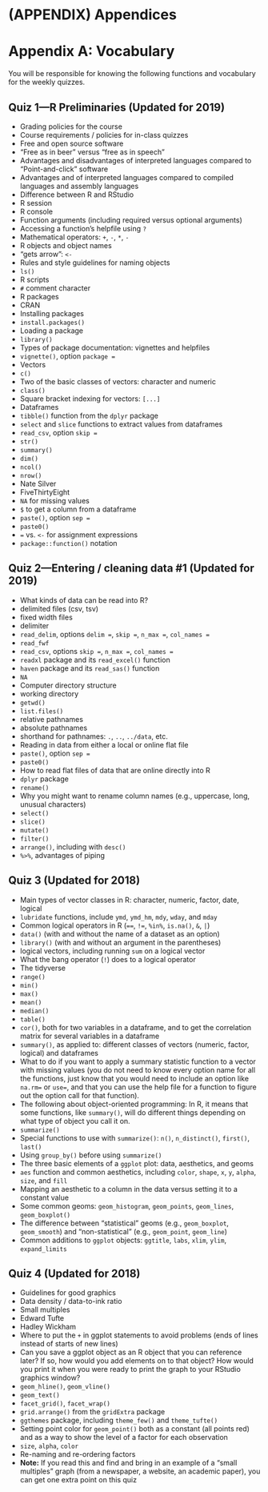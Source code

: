 # (APPENDIX) Appendices {-}

# Appendix A: Vocabulary

You will be responsible for knowing the following functions and vocabulary for the weekly quizzes.

## Quiz 1---R Preliminaries (Updated for 2019)

- Grading policies for the course
- Course requirements / policies for in-class quizzes
- Free and open source software
- "Free as in beer" versus "free as in speech"
- Advantages and disadvantages of interpreted languages compared to 
"Point-and-click" software
- Advantages and of interpreted languages compared to compiled
languages and assembly languages
- Difference between R and RStudio
- R session
- R console 
- Function arguments (including required versus optional arguments)
- Accessing a function's helpfile using `?`
- Mathematical operators: `+`, `-`, `*`, `-`
- R objects and object names
- "gets arrow": `<-`
- Rules and style guidelines for naming objects
- `ls()`
- R scripts
- `#` comment character
- R packages
- CRAN
- Installing packages
- `install.packages()`
- Loading a package
- `library()`
- Types of package documentation: vignettes and helpfiles
- `vignette()`, option `package = `
- Vectors
- `c()`
- Two of the basic classes of vectors: character and numeric
- `class()`
- Square bracket indexing for vectors: `[...]`
- Dataframes
- `tibble()` function from the `dplyr` package
- `select` and `slice` functions to extract values from dataframes
- `read_csv`, option `skip = `
- `str()`
- `summary()`
- `dim()`
- `ncol()`
- `nrow()`
- Nate Silver
- FiveThirtyEight
- `NA` for missing values
- `$` to get a column from a dataframe
- `paste()`, option `sep =`
- `paste0()`
- `=` vs. `<-` for assignment expressions
- `package::function()` notation

## Quiz 2---Entering / cleaning data #1 (Updated for 2019)

- What kinds of data can be read into R?
- delimited files (csv, tsv)
- fixed width files
- delimiter
- `read_delim`, options `delim = `, `skip = `, `n_max = `, `col_names = `
- `read_fwf`
- `read_csv`, options `skip = `, `n_max = `, `col_names = `
- `readxl` package and its `read_excel()` function
- `haven` package and its `read_sas()` function
- `NA`
- Computer directory structure
- working directory
- `getwd()`
- `list.files()`
- relative pathnames
- absolute pathnames
- shorthand for pathnames: `.`, `..`, `../data`, etc.
- Reading in data from either a local or online flat file
- `paste()`, option `sep = `
- `paste0()`
- How to read flat files of data that are online directly into R 
- `dplyr` package
- `rename()`
- Why you might want to rename column names (e.g., uppercase, long, unusual characters)
- `select()`
- `slice()`
- `mutate()`
- `filter()`
- `arrange()`, including with `desc()`
- `%>%`, advantages of piping

## Quiz 3 (Updated for 2018)

- Main types of vector classes in R: character, numeric, factor, date, logical
- `lubridate` functions, include `ymd`, `ymd_hm`, `mdy`, `wday`, and `mday`
- Common logical operators in R (`==`, `!=`, `%in%`, `is.na()`, `&`, `|`)
- `data()` (with and without the name of a dataset as an option)
- `library()` (with and without an argument in the parentheses)
- logical vectors, including running `sum` on a logical vector
- What the bang operator (`!`) does to a logical operator
- The tidyverse
- `range()`
- `min()`
- `max()`
- `mean()`
- `median()`
- `table()`
- `cor()`, both for two variables in a dataframe, and to get the correlation matrix for several variables in a dataframe
- `summary()`, as applied to: different classes of vectors (numeric, factor, logical) and dataframes
- What to do if you want to apply a summary statistic function to a vector with missing values (you do not need to know every option name for all the functions, just know that you would need to include an option like `na.rm=` or `use=`, and that you can use the help file for a function to figure out the option call for that function).
- The following about object-oriented programming: In R, it means that some functions, like `summary()`, will do different things depending on what type of object you call it on.
- `summarize()`
- Special functions to use with `summarize()`: `n()`, `n_distinct()`, `first()`, `last()`
- Using `group_by()` before using `summarize()`
- The three basic elements of a `ggplot` plot: data, aesthetics, and geoms
- `aes` function and common aesthetics, including `color`, `shape`, `x`, `y`, `alpha`, `size`, and `fill`
- Mapping an aesthetic to a column in the data versus setting it to a constant value
- Some common geoms: `geom_histogram`, `geom_points`, `geom_lines`, `geom_boxplot()`
- The difference between "statistical" geoms (e.g., `geom_boxplot`, `geom_smooth`) and "non-statistical" (e.g., `geom_point`, `geom_line`)
- Common additions to `ggplot` objects: `ggtitle`, `labs`, `xlim`, `ylim`, `expand_limits`

## Quiz 4 (Updated for 2018)

- Guidelines for good graphics
- Data density / data-to-ink ratio
- Small multiples
- Edward Tufte
- Hadley Wickham
- Where to put the `+` in ggplot statements to avoid problems (ends of lines instead of starts of new lines)
- Can you save a ggplot object as an R object that you can reference later? If so, how would you add elements on to that object? How would you print it when you were ready to print the graph to your RStudio graphics window?
- `geom_hline()`, `geom_vline()`
- `geom_text()`
- `facet_grid()`, `facet_wrap()`
- `grid.arrange()` from the `gridExtra` package
- `ggthemes` package, including `theme_few()` and `theme_tufte()`
- Setting point color for `geom_point()` both as a constant (all points red) and as a way to show the level of a factor for each observation
- `size`, `alpha`, `color`
- Re-naming and re-ordering factors
- **Note:** If you read this and find and bring in an example of a "small multiples" graph (from a newspaper, a website, an academic paper), you can get one extra point on this quiz

<!-- ## Quiz 5 (Updated for 2018; no updates since last week) -->

<!-- - Reproducible research, including what it is and advantages to aiming to make your research reproducible -->
<!-- - R style guidelines on variable names, `<-` vs. `=`, line length, spacing, semicolons, commenting, indentation, and code grouping -->
<!-- - Markup languages (concept and examples) -->
<!-- - Basic conventions for Markdown (bold, italics, links, headers, lists) -->
<!-- - Literate programming -->
<!-- - What working directory R uses for code in an .Rmd document -->
<!-- - Basic syntax for RMarkdown chunks, including how to name them -->
<!-- - Options for RMarkdown chunks: `echo`, `eval`, `messages`, `warnings`, `include`, `fig.width`, `fig.height`, `results` -->
<!-- - Difference between global options and chunk options, and which takes precendence -->
<!-- - What inline code is and how to write it in RMarkdown -->
<!-- - How to set global options -->
<!-- - Why style is important in coding -->
<!-- - RPubs -->

<!-- ## Quiz 6 (Updated for 2018; no updates since last week) -->

<!-- - Three characteristics of tidy data -->
<!-- - Five common problems with tidy data and how to resolve them (make sure you understand the examples shown, which you can find out more about in the Hadley Wickham paper I reference in the slides) -->
<!-- - `group_by` with `mutate`, `slice`, and `arrange` -->
<!-- - `lag` and `lead` with `mutate` -->
<!-- - `separate` and `unite` -->
<!-- - `gather` and `spread` -->
<!-- - The `*_join` family of functions (`left_join`, `right_join`, `inner_join`, `full_join`, `anti_join`, `semi_join`) -->

<!-- ## Quiz 7 (Updated for 2018; no updates since last week) -->

<!-- - lists -->
<!-- - indexing from lists (`[[` and `$`) -->
<!-- - exploring lists (`class`, `names`, `str` functions) -->
<!-- - Regression modeling with `lm`, `glm`  -->
<!-- - Writing a formula with `~` syntax -->
<!-- - Using functions from `broom` to tidy model output (`augment`, `tidy`, `glance`) -->
<!-- - `autoplot` -->
<!-- - `kable()` from the `knitr` package -->
<!-- - How many objects a function can input. How many objects a function can output. -->
<!-- - `if` / `else if` / `else` structures inside functions -->
<!-- - Idea of error checking (e.g., with `assertive` package) -->

<!-- ## Quiz 8 (Updated for 2018) -->

<!-- - Matrices and lists -->
<!-- - From `ggplot2`: `geom_text`, `geom_label`, and `geom_tile` -->
<!-- - ggplot extensions, including `scales` and `ggrepel` -->
<!-- - Purpose of `assertive` package -->
<!-- - `if` / `else` structures (especially in code for a function) -->
<!-- - `map` family of functions (e.g., `map`, `map_df`, `pmap`) -->
<!-- - basics of writing a function -->

